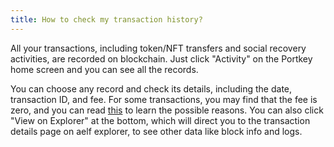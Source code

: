 ```yaml
---
title: How to check my transaction history?
---
```


All your transactions, including token/NFT transfers and social recovery activities, are recorded on blockchain. Just click "Activity" on the Portkey home screen and you can see all the records.

You can choose any record and check its details, including the date, transaction ID, and fee. For some transactions, you may find that the fee is zero, and you can read [this](/docs/Why-do-some-of-my-transaction-records-show-the-transaction-fee-is-zero "") to learn the possible reasons. You can also click "View on Explorer" at the bottom, which will direct you to the transaction details page on aelf explorer, to see other data like block info and logs.
